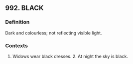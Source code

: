 ## 992. BLACK
### Definition
Dark and colourless; not reflecting visible light.

### Contexts
1. Widows wear black dresses. 2. At night the sky is black.

